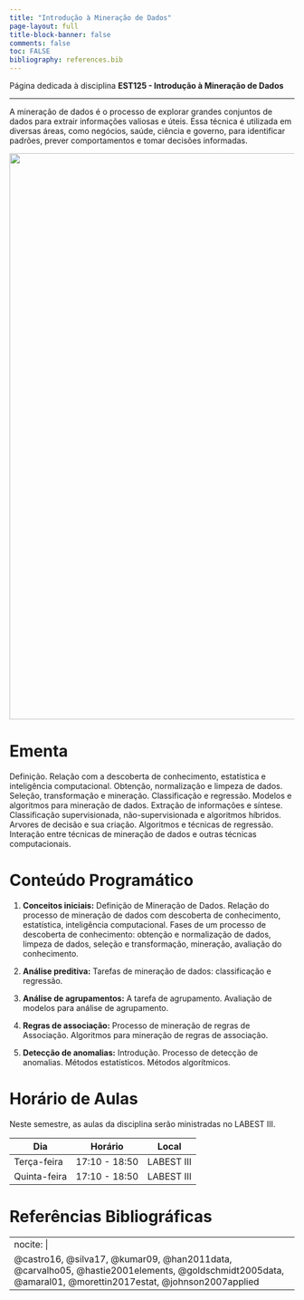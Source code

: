 ---
title: "Introdução à Mineração de Dados"
page-layout: full
title-block-banner: false
comments: false
toc: FALSE
bibliography: references.bib
---

::: {#hero-heading}
Página dedicada à disciplina **EST125 - Introdução à Mineração de Dados**
:::

------------------------------------------------------------------------

A mineração de dados é o processo de explorar grandes conjuntos de dados para extrair informações valiosas e úteis. Essa técnica é utilizada em diversas áreas, como negócios, saúde, ciência e governo, para identificar padrões, prever comportamentos e tomar decisões informadas.

![](images/mineracao_dados.jpeg){width="1000"}



# Ementa

Definição. Relação com a descoberta de conhecimento, estatística e inteligência computacional. Obtenção, normalização e limpeza de dados. Seleção, transformação e mineração. Classificação e regressão. Modelos e algoritmos para mineração de dados. Extração de informações e síntese. Classificação supervisionada, não-supervisionada e algoritmos híbridos. Arvores de decisão e sua criação. Algoritmos e técnicas de regressão. Interação entre técnicas de mineração de dados e outras técnicas computacionais.




# Conteúdo Programático

1. **Conceitos iniciais:** Definição de Mineração de Dados. Relação do processo de mineração de dados com descoberta de conhecimento, estatística, inteligência computacional. Fases de um processo de descoberta de conhecimento: obtenção e normalização de dados, limpeza de dados, seleção e transformação, mineração, avaliação do conhecimento.


2. **Análise preditiva:** Tarefas de mineração de dados: classificação e regressão.

3. **Análise de agrupamentos:** A tarefa de agrupamento. Avaliação de modelos para análise de agrupamento. 

4. **Regras de associação:** Processo de mineração de regras de Associação. Algoritmos para mineração de regras de associação.

5. **Detecção de anomalias:** Introdução. Processo de detecção de anomalias. Métodos
estatísticos. Métodos algorítmicos. 


# Horário de Aulas

Neste semestre, as aulas da disciplina serão ministradas no LABEST III.

| Dia           | Horário         | Local        |
|---------------|-----------------|--------------|
| Terça-feira   | 17:10 - 18:50   | LABEST III   |
| Quinta-feira  | 17:10 - 18:50   | LABEST III   |


# Referências Bibliográficas

---
nocite: |
  @castro16, @silva17, @kumar09, @han2011data, @carvalho05, @hastie2001elements, @goldschmidt2005data, @amaral01, @morettin2017estat, @johnson2007applied
---